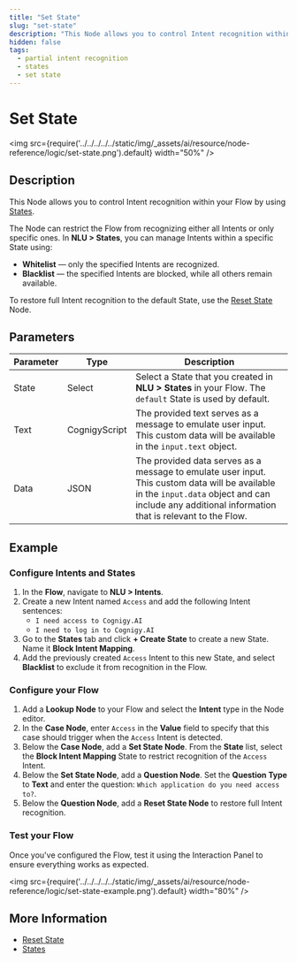 ```yaml
---
title: "Set State" 
slug: "set-state"
description: "This Node allows you to control Intent recognition within your Flow by using States."
hidden: false
tags:   
  - partial intent recognition
  - states
  - set state
---
```


# Set State

<img src={require('../../../../../static/img/_assets/ai/resource/node-reference/logic/set-state.png').default} width="50%" />

## Description

This Node allows you to control Intent recognition within your Flow by using [States](../../../test/interaction-panel/state.mdx).

The Node can restrict the Flow from recognizing either all Intents or only specific ones.
In **NLU > States**, you can manage Intents within a specific State using:

- **Whitelist** — only the specified Intents are recognized.
- **Blacklist** — the specified Intents are blocked, while all others remain available.

To restore full Intent recognition to the default State, use the [Reset State](reset-state.mdx) Node.

## Parameters

| Parameter | Type          | Description                                                                                                                                                                                         |
|-----------|---------------|-----------------------------------------------------------------------------------------------------------------------------------------------------------------------------------------------------|
| State     | Select        | Select a State that you created in **NLU > States** in your Flow. The `default` State is used by default.                                                                                           |
| Text      | CognigyScript | The provided text serves as a message to emulate user input. This custom data will be available in the `input.text` object.                                                                         |
| Data      | JSON          | The provided data serves as a message to emulate user input. This custom data will be available in the `input.data` object and can include any additional information that is relevant to the Flow. |

## Example

### Configure Intents and States

1. In the **Flow**, navigate to **NLU > Intents**.
2. Create a new Intent named `Access` and add the following Intent sentences:
    - `I need access to Cognigy.AI`
    - `I need to log in to Cognigy.AI`
3. Go to the **States** tab and click **+ Create State** to create a new State. Name it **Block Intent Mapping**.
4. Add the previously created `Access` Intent to this new State, and select **Blacklist** to exclude it from recognition in the Flow.

### Configure your Flow

1. Add a **Lookup Node** to your Flow and select the **Intent** type in the Node editor.
2. In the **Case Node**, enter `Access` in the **Value** field to specify that this case should trigger when the `Access` Intent is detected.
3. Below the **Case Node**, add a **Set State Node**. From the **State** list, select the **Block Intent Mapping** State to restrict recognition of the `Access` Intent.
4. Below the **Set State Node**, add a **Question Node**. Set the **Question Type** to **Text** and enter the question: `Which application do you need access to?`.
5. Below the **Question Node**, add a **Reset State Node** to restore full Intent recognition.

### Test your Flow

Once you've configured the Flow, test it using the Interaction Panel to ensure everything works as expected.

<img src={require('../../../../../static/img/_assets/ai/resource/node-reference/logic/set-state-example.png').default} width="80%" />

## More Information

- [Reset State](reset-state.mdx)
- [States](../../../test/interaction-panel/state.mdx)